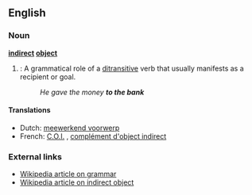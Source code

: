 ==English==
===Noun===
'''[[indirect]] [[object]]'''

# {{grammar}}: A grammatical role of a [[ditransitive]] verb that usually manifests as a recipient or goal.
#: ''He gave the money '''to the bank'''''

====Translations====
{{top}}
* Dutch: [[meewerkend voorwerp]] {{n}}
* French: [[C.O.I.]] {{m}}, [[complément d'object indirect]] {{m}}
{{bottom}}

===External links===
*[[w:grammar|Wikipedia article on grammar]]
*[[w:indirect object|Wikipedia article on indirect object]]